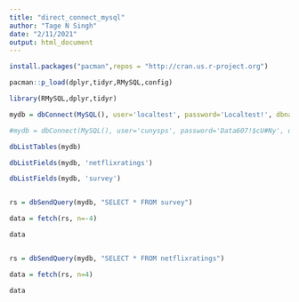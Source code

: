 ```yaml
---
title: "direct_connect_mysql"
author: "Tage N Singh"
date: "2/11/2021"
output: html_document
---
```




```r

install.packages("pacman",repos = "http://cran.us.r-project.org")

pacman::p_load(dplyr,tidyr,RMySQL,config)

library(RMySQL,dplyr,tidyr)

```


```r

mydb = dbConnect(MySQL(), user='localtest', password='Localtest!', dbname='shows', host='localhost')

#mydb = dbConnect(MySQL(), user='cunysps', password='Data607!$cU#Ny', dbname='flights', host='136.56.42.109')

dbListTables(mydb)

dbListFields(mydb, 'netflixratings')

dbListFields(mydb, 'survey')


rs = dbSendQuery(mydb, "SELECT * FROM survey")

data = fetch(rs, n=-4)

data


rs = dbSendQuery(mydb, "SELECT * FROM netflixratings")

data = fetch(rs, n=4)

data


```

